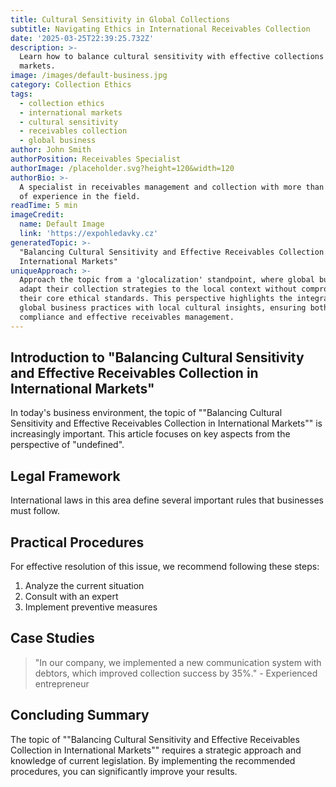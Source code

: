 ```yaml
---
title: Cultural Sensitivity in Global Collections
subtitle: Navigating Ethics in International Receivables Collection
date: '2025-03-25T22:39:25.732Z'
description: >-
  Learn how to balance cultural sensitivity with effective collections in global
  markets.
image: /images/default-business.jpg
category: Collection Ethics
tags:
  - collection ethics
  - international markets
  - cultural sensitivity
  - receivables collection
  - global business
author: John Smith
authorPosition: Receivables Specialist
authorImage: /placeholder.svg?height=120&width=120
authorBio: >-
  A specialist in receivables management and collection with more than 10 years
  of experience in the field.
readTime: 5 min
imageCredit:
  name: Default Image
  link: 'https://expohledavky.cz'
generatedTopic: >-
  "Balancing Cultural Sensitivity and Effective Receivables Collection in
  International Markets"
uniqueApproach: >-
  Approach the topic from a 'glocalization' standpoint, where global businesses
  adapt their collection strategies to the local context without compromising
  their core ethical standards. This perspective highlights the integration of
  global business practices with local cultural insights, ensuring both ethical
  compliance and effective receivables management.
---
```



## Introduction to "Balancing Cultural Sensitivity and Effective Receivables Collection in International Markets"

In today's business environment, the topic of ""Balancing Cultural Sensitivity and Effective Receivables Collection in International Markets"" is increasingly important. This article focuses on key aspects from the perspective of "undefined".

## Legal Framework

International laws in this area define several important rules that businesses must follow.

## Practical Procedures

For effective resolution of this issue, we recommend following these steps:

1. Analyze the current situation
2. Consult with an expert
3. Implement preventive measures

## Case Studies

> "In our company, we implemented a new communication system with debtors, which improved collection success by 35%." - Experienced entrepreneur

## Concluding Summary

The topic of ""Balancing Cultural Sensitivity and Effective Receivables Collection in International Markets"" requires a strategic approach and knowledge of current legislation. By implementing the recommended procedures, you can significantly improve your results.
